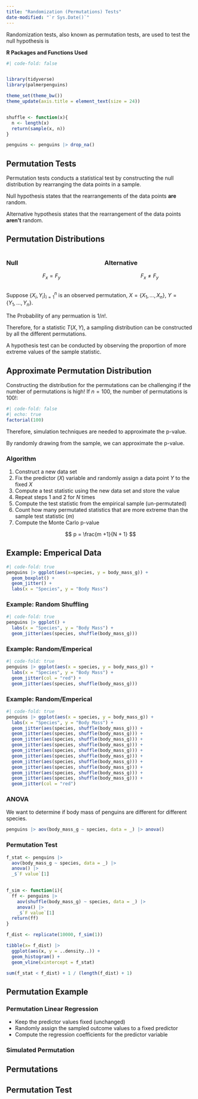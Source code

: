```yaml
---
title: "Randomization (Permutations) Tests"
date-modified: "`r Sys.Date()`"
---
```



Randomization tests, also known as permutation tests, are used to test the null hypothesis is 

**R Packages and Functions Used**

```r
#| code-fold: false


library(tidyverse)
library(palmerpenguins)

theme_set(theme_bw())
theme_update(axis.title = element_text(size = 24))


shuffle <- function(x){
  n <- length(x)
  return(sample(x, n))
}

penguins <- penguins |> drop_na() 

```


## Permutation Tests

Permutation tests conducts a statistical test by constructing the null distribution by rearranging the data points in a sample. 

Null hypothesis states that the rearrangements of the data points **are** random.

Alternative hypothesis states that the rearrangement of the data points **aren't** random.

## Permutation Distributions

:::: {.columns}

::: {.column width="50%"}
### Null 

$$
F_x = F_y
$$

:::

::: {.column width="50%"}
### Alternative 

$$
F_x \neq F_y
$$

:::

::::

Suppose $\{X_i, Y_i\}^n_{i=1}$ is an observed permutation, $X = \{X_1, \ldots, X_n\}$, $Y = \{Y_1, \ldots, Y_n\}$.

The Probability of any permuation is $1/n!$.

Therefore, for a statistic $T(X,Y)$, a sampling distribution can be constructed by all the different permutations.

A hypothesis test can be conducted by observing the proportion of more extreme values of the sample statistic.

## Approximate Permutation Distribution

Constructing the distribution for the permutations can be challenging if the number of permutations is high! If $n=100$, the number of permutations is $100!$:

```r
#| code-fold: false
#| echo: true
factorial(100)
```

Therefore, simulation techniques are needed to approximate the p-value. 

By randomly drawing from the sample, we can approximate the p-value.


### Algorithm

1.    Construct a new data set
  1.    Fix the predictor ($X$) variable and randomly assign a data point $Y$ to the fixed $X$
2.    Compute a test statistic using the new data set and store the value
3.    Repeat steps 1 and 2 for $N$ times
4.    Compute the test statistic from the empirical sample (un-permutated)
5.    Count how many permutated statistics that are more extreme than the sample test statistic ($m$)
6.    Compute the Monte Carlo p-value

$$
p = \frac{m +1}{N + 1}
$$

## Example: Emperical Data

```r
#| code-fold: true
penguins |> ggplot(aes(x=species, y = body_mass_g)) +
  geom_boxplot() +
  geom_jitter() +
  labs(x = "Species", y = "Body Mass")

```

### Example: Random Shuffling 

```r
#| code-fold: true
penguins |> ggplot() +
  labs(x = "Species", y = "Body Mass") + 
  geom_jitter(aes(species, shuffle(body_mass_g)))

```

### Example: Random/Emperical 

```r
#| code-fold: true
penguins |> ggplot(aes(x = species, y = body_mass_g)) +
  labs(x = "Species", y = "Body Mass") + 
  geom_jitter(col = "red") +
  geom_jitter(aes(species, shuffle(body_mass_g)))

```

### Example: Random/Emperical 

```r
#| code-fold: true
penguins |> ggplot(aes(x = species, y = body_mass_g)) +
  labs(x = "Species", y = "Body Mass") + 
  geom_jitter(aes(species, shuffle(body_mass_g))) +
  geom_jitter(aes(species, shuffle(body_mass_g))) +
  geom_jitter(aes(species, shuffle(body_mass_g))) +
  geom_jitter(aes(species, shuffle(body_mass_g))) +
  geom_jitter(aes(species, shuffle(body_mass_g))) +
  geom_jitter(aes(species, shuffle(body_mass_g))) +
  geom_jitter(aes(species, shuffle(body_mass_g))) +
  geom_jitter(aes(species, shuffle(body_mass_g))) +
  geom_jitter(aes(species, shuffle(body_mass_g))) +
  geom_jitter(aes(species, shuffle(body_mass_g))) +
  geom_jitter(col = "red") 
```

### ANOVA

We want to determine if body mass of penguins are different for different species.

```r
penguins |> aov(body_mass_g ~ species, data = _) |> anova()
```

### Permutation Test

```r
f_stat <- penguins |> 
  aov(body_mass_g ~ species, data = _) |> 
  anova() |> 
  _$`F value`[1]
  

f_sim <- function(i){
  ff <- penguins |> 
    aov(shuffle(body_mass_g) ~ species, data = _) |> 
    anova() |> 
    _$`F value`[1]
  return(ff)
}

f_dist <- replicate(10000, f_sim(1))

tibble(x= f_dist) |> 
  ggplot(aes(x, y = ..density..)) +
  geom_histogram() +
  geom_vline(xintercept = f_stat)

sum(f_stat < f_dist) + 1 / (length(f_dist) + 1)

```


## Permutation Example


### Permutation Linear Regression

-   Keep the predictor values fixed (unchanged)
-   Randomly assign the sampled outcome values to a fixed predictor
-   Compute the regression coefficients for the predictor variable

### Simulated Permutation


## Permutations


## Permutation Test


